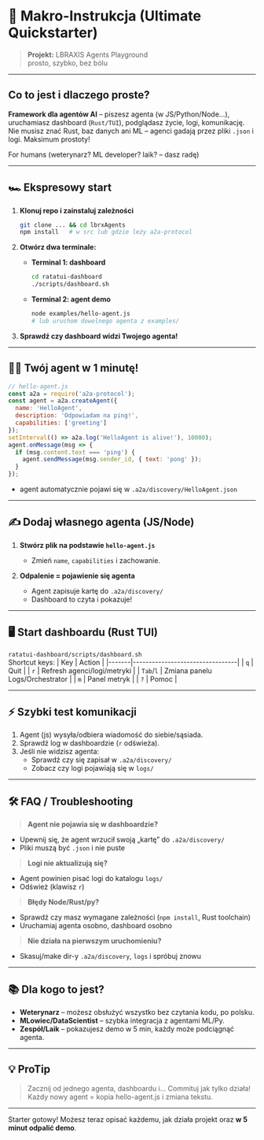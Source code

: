 # 🦾 Makro-Instrukcja (Ultimate Quickstarter)


> **Projekt:** LBRAXIS Agents Playground  
> <Badge color="yellow">prosto, szybko, bez bólu</Badge>

---

## Co to jest i dlaczego proste?

**Framework dla agentów AI** – piszesz agenta (w JS/Python/Node…), uruchamiasz dashboard (`Rust/TUI`), podglądasz życie, logi, komunikację.  
Nie musisz znać Rust, baz danych ani ML – agenci gadają przez pliki `.json` i logi. Maksimum prostoty!

<Badge color="orange">For humans</Badge> (weterynarz? ML developer? laik? – dasz radę)

---

## 🏎️ Ekspresowy start

1. **Klonuj repo i zainstaluj zależności**
    ```bash
    git clone ... && cd lbrxAgents
    npm install   # w src lub gdzie leży a2a-protocol
    ```

2. **Otwórz dwa terminale:**

    - **Terminal 1: dashboard**
        ```bash
        cd ratatui-dashboard
        ./scripts/dashboard.sh
        ```

    - **Terminal 2: agent demo**
        ```bash
        node examples/hello-agent.js
        # lub uruchom dowolnego agenta z examples/
        ```

3. **Sprawdź czy dashboard widzi Twojego agenta!**

---

## 👷‍♂️ Twój agent w 1 minutę!

```js
// hello-agent.js
const a2a = require('a2a-protocol');
const agent = a2a.createAgent({
  name: 'HelloAgent',
  description: 'Odpowiadam na ping!',
  capabilities: ['greeting']
});
setInterval(() => a2a.log('HelloAgent is alive!'), 10000);
agent.onMessage(msg => {
  if (msg.content.text === 'ping') {
    agent.sendMessage(msg.sender_id, { text: 'pong' });
  }
});
```
- agent automatycznie pojawi się w `.a2a/discovery/HelloAgent.json`

---

## ✍️ Dodaj własnego agenta (JS/Node)

1. **Stwórz plik na podstawie `hello-agent.js`**
   - Zmień `name`, `capabilities` i zachowanie.

2. **Odpalenie = pojawienie się agenta**
   - Agent zapisuje kartę do `.a2a/discovery/`
   - Dashboard to czyta i pokazuje!

---

## 🖥️ Start dashboardu (Rust TUI)

`ratatui-dashboard/scripts/dashboard.sh`  
Shortcut keys:
| Key   | Action                          |
|-------|---------------------------------|
| `q`   | Quit                            |
| `r`   | Refresh agenci/logi/metryki     |
| `Tab`/`l` | Zmiana panelu Logs/Orchestrator |
| `m`   | Panel metryk                    |
| `?`   | Pomoc                           |

---

## ⚡ Szybki test komunikacji

1. Agent (js) wysyła/odbiera wiadomość do siebie/sąsiada.
2. Sprawdź log w dashboardzie (`r` odświeża).
3. Jeśli nie widzisz agenta:
    - Sprawdź czy się zapisał w `.a2a/discovery/`
    - Zobacz czy logi pojawiają się w `logs/`

---

## 🛠️ FAQ / Troubleshooting

> **Agent nie pojawia się w dashboardzie?**
- Upewnij się, że agent wrzucił swoją „kartę” do `.a2a/discovery/`
- Pliki muszą być `.json` i nie puste

> **Logi nie aktualizują się?**
- Agent powinien pisać logi do katalogu `logs/`
- Odśwież (klawisz `r`)

> **Błędy Node/Rust/py?**
- Sprawdź czy masz wymagane zależności (`npm install`, Rust toolchain)
- Uruchamiaj agenta osobno, dashboard osobno

> **Nie działa na pierwszym uruchomieniu?**
- Skasuj/make dir-y `.a2a/discovery`, `logs` i spróbuj znowu

---

## 📚 Dla kogo to jest?

- **Weterynarz** – możesz obsłużyć wszystko bez czytania kodu, po polsku.
- **MLowiec/DataScientist** – szybka integracja z agentami ML/Py.
- **Zespół/Laik** – pokazujesz demo w 5 min, każdy może podciągnąć agenta.

---

## 💡 ProTip

> Zacznij od jednego agenta, dashboardu i... Commituj jak tylko działa!
> Każdy nowy agent = kopia hello-agent.js i zmiana tekstu.

---

<Badge color="green">Starter gotowy!</Badge>
Możesz teraz opisać każdemu, jak działa projekt oraz **w 5 minut odpalić demo**.

